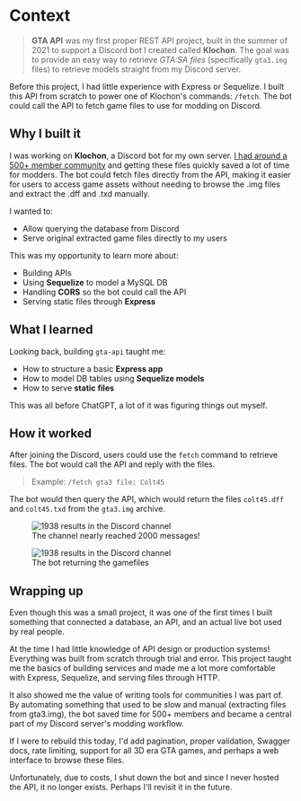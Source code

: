 
<ProjectData data={metadata}/>

# Context

> **GTA API** was my first proper REST API project, built in the summer of 2021 to support a Discord bot I created called **Klochon**. The goal was to provide an easy way to retrieve *GTA:SA files* (specifically `gta3.img` files) to retrieve models straight from my Discord server.

Before this project, I had little experience with Express or Sequelize. I built this API from scratch to power one of Klochon's commands: `/fetch`. The bot could call the API to fetch game files to use for modding on Discord.

## Why I built it

I was working on **Klochon**, a Discord bot for my own server. [I had around a 500+ member community](https://www.youtube.com/@elcascavel) and getting these files quickly saved a lot of time for modders. The bot could fetch files directly from the API, making it easier for users to access game assets without needing to browse the .img files and extract the .dff and .txd manually.

I wanted to:

- Allow querying the database from Discord  
- Serve original extracted game files directly to my users

This was my opportunity to learn more about:

- Building APIs
- Using **Sequelize** to model a MySQL DB
- Handling **CORS** so the bot could call the API
- Serving static files through **Express**

## What I learned

Looking back, building `gta-api` taught me:

- How to structure a basic **Express app**
- How to model DB tables using **Sequelize models**  
- How to serve **static files**

This was all before ChatGPT, a lot of it was figuring things out myself.

## How it worked
After joining the Discord, users could use the `fetch` command to retrieve files. The bot would call the API and reply with the files.

>Example: `/fetch gta3 file: Colt45`

The bot would then query the API, which would return the files `colt45.dff` and `colt45.txd` from the `gta3.img` archive.
<figure className="w-full">
    <img src="https://1kbqkuz15gkrdwbb.public.blob.vercel-storage.com/assets/discord_msg-f0xBUcNa0u6gPeejLs4S0ARn1UNQGv.png" alt="1938 results in the Discord channel" className="w-full h-auto rounded shadow" />
    <figcaption className="mt-2 text-sm text-center text-drac-marcelin-200">The channel nearly reached 2000 messages!</figcaption>
</figure>

<figure className="w-full mt-4 max-w-2xl mx-auto">
    <img src="https://1kbqkuz15gkrdwbb.public.blob.vercel-storage.com/assets/bot_being_used-zFZAy03j2oD8yJOTuJyICVcHzp424d.png" alt="1938 results in the Discord channel" className="w-full h-auto rounded shadow" />
    <figcaption className="mt-2 text-sm text-center text-drac-marcelin-200">The bot returning the gamefiles</figcaption>
</figure>

## Wrapping up

Even though this was a small project, it was one of the first times I built something that connected a database, an API, and an actual live bot used by real people. 

At the time I had little knowledge of API design or production systems! Everything was built from scratch through trial and error. This project taught me the basics of building services and made me a lot more comfortable with Express, Sequelize, and serving files through HTTP.

It also showed me the value of writing tools for communities I was part of. By automating something that used to be slow and manual (extracting files from gta3.img), the bot saved time for 500+ members and became a central part of my Discord server's modding workflow.

If I were to rebuild this today, I'd add pagination, proper validation, Swagger docs, rate limiting, support for all 3D era GTA games, and perhaps a web interface to browse these files.

Unfortunately, due to costs, I shut down the bot and since I never hosted the API, it no longer exists. Perhaps I'll revisit it in the future.